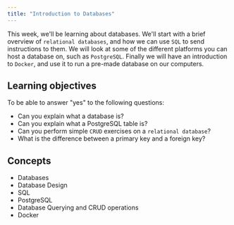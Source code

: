 ```yaml
---
title: "Introduction to Databases"
---
```


This week, we'll be learning about databases. We'll start with a brief overview of `relational databases`, and how we can use `SQL` to send instructions to them. We will look at some of the different platforms you can host a database on, such as `PostgreSQL`. Finally we will have an introduction to `Docker`, and use it to run a pre-made database on our computers.

## Learning objectives

To be able to answer "yes" to the following questions:

- Can you explain what a database is?
- Can you explain what a PostgreSQL table is?
- Can you perform simple `CRUD` exercises on a `relational database`?
- What is the difference between a primary key and a foreign key?

## Concepts

- Databases
- Database Design
- SQL
- PostgreSQL
- Database Querying and CRUD operations
- Docker